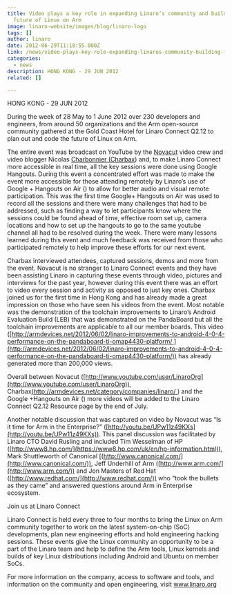 ```yaml
---
title: Video plays a key role in expanding Linaro’s community and building the
  future of Linux on Arm
image: linaro-website/images/blog/linaro-logo
tags: []
author: linaro
date: 2012-06-29T11:18:55.000Z
link: /news/video-plays-key-role-expanding-linaros-community-building-future-linux-arm/
categories:
  - news
description: HONG KONG - 29 JUN 2012
related: []

---
```


HONG KONG - 29 JUN 2012

During the week of 28 May to 1 June 2012 over 230 developers and engineers, from around 50 organizations and the Arm open-source community gathered at the Gold Coast Hotel for Linaro Connect Q2.12 to plan out and code the future of Linux on Arm.

The entire event was broadcast on YouTube by the [Novacut](https://launchpad.net/novacut) video crew and video blogger Nicolas [Charbonnier (Charbax](http://armdevices.net/category/companies/linaro/)) and, to make Linaro Connect more accessible in real time, all the key sessions were done using Google Hangouts. During this event a concentrated effort was made to make the event more accessible for those attending remotely by Linaro’s use of Google + Hangouts on Air () to allow for better audio and visual remote participation. This was the first time Google+ Hangouts on Air was used to record all the sessions and there were many challenges that had to be addressed, such as finding a way to let participants know where the sessions could be found ahead of time, effective room set up, camera locations and how to set up the hangouts to go to the same youtube channel all had to be resolved during the week. There were many lessons learned during this event and much feedback was received from those who participated remotely to help improve these efforts for our next event.

Charbax interviewed attendees, captured sessions, demos and more from the event. Novacut is no stranger to Linaro Connect events and they have been assisting Linaro in capturing these events through video, pictures and interviews for the past year, however during this event there was an effort to video every session and activity as opposed to just key ones. Charbax joined us for the first time in Hong Kong and has already made a great impression on those who have seen his videos from the event. Most notable was the demonstration of the toolchain improvements to Linaro’s Android Evaluation Build (LEB) that was demonstrated on the PandaBoard but all the toolchain improvements are applicable to all our member boards. This video ([http://armdevices.net/2012/06/02/linaro-improvements-to-android-4-0-4-performance-on-the-pandaboard-ti-omap4430-platform/ ](http://armdevices.net/2012/06/02/linaro-improvements-to-android-4-0-4-performance-on-the-pandaboard-ti-omap4430-platform/)) has already generated more than 200,000 views.

Overall between Novacut ([http://www.youtube.com/user/LinaroOrg](http://www.youtube.com/user/LinaroOrg)), Charbax[(http://armdevices.net/category/companies/linaro/ ](http://armdevices.net/category/companies/linaro/)) and the Google +Hangouts on Air ([]()) more videos will be added to the Linaro Connect Q2.12 Resource page by the end of July.

Another notable discussion that was captured on video by Novacut was “Is it time for Arm in the Enterprise?” ([http://youtu.be/UPw11z49KXs](http://youtu.be/UPw11z49KXs)). This panel discussion was facilitated by Linaro CTO David Rusling and included Tim Wesselman of HP ([http://www8.hp.com/](https://www8.hp.com/uk/en/hp-information.html)), Mark Shuttleworth of Canonical [(http://www.canonical.com/](http://www.canonical.com/)), Jeff Underhill of Arm ([http://www.arm.com/](http://www.arm.com/)) and Jon Masters of Red Hat ([http://www.redhat.com/](http://www.redhat.com/)) who “took the bullets as they came” and answered questions around Arm in Enterprise ecosystem.

Join us at Linaro Connect

Linaro Connect is held every three to four months to bring the Linux on Arm community together to work on the latest system-on-chip (SoC) developments, plan new engineering efforts and hold engineering hacking sessions. These events give the Linux community an opportunity to be a part of the Linaro team and help to define the Arm tools, Linux kernels and builds of key Linux distributions including Android and Ubuntu on member SoCs.

For more information on the company, access to software and tools, and information on the community and open engineering, visit www.linaro.org
